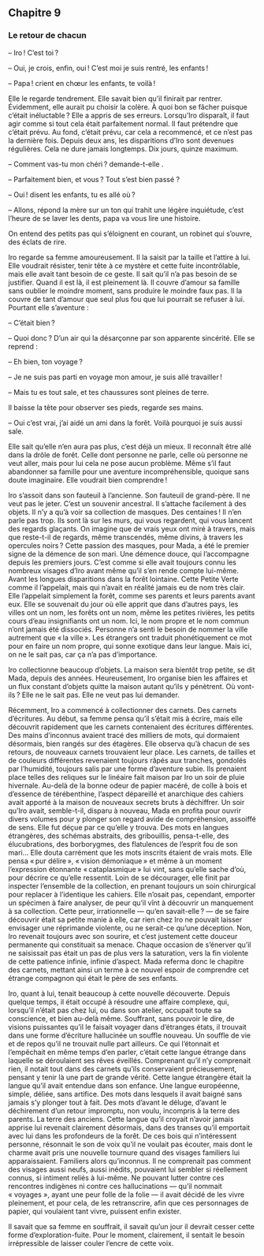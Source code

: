 ## Chapitre 9  
### Le retour de chacun

– Iro ! C’est toi ?

– Oui, je crois, enfin, oui ! C’est moi je suis rentré, les enfants !

– Papa ! crient en chœur les enfants, te voilà !

Elle le regarde tendrement. Elle savait bien qu’il finirait par rentrer. Évidemment, elle aurait pu choisir la colère. À quoi bon se fâcher puisque c’était inéluctable ? Elle a appris de ses erreurs. Lorsqu’Iro disparaît, il faut agir comme si tout cela était parfaitement normal. Il faut prétendre que c’était prévu. Au fond, c’était prévu, car cela a recommencé, et ce n’est pas la dernière fois. Depuis deux ans, les disparitions d’Iro sont devenues régulières. Cela ne dure jamais longtemps. Dix jours, quinze maximum. 

– Comment vas-tu mon chéri ? demande-t-elle .

– Parfaitement bien, et vous ? Tout s’est bien passé ?

– Oui ! disent les enfants, tu es allé où ?

– Allons, répond la mère sur un ton qui trahit une légère inquiétude, c’est l’heure de se laver les dents, papa va vous lire une histoire. 

On entend des petits pas qui s’éloignent en courant, un robinet qui s’ouvre, des éclats de rire. 

Iro regarde sa femme amoureusement. Il la saisit par la taille et l’attire à lui. Elle voudrait résister, tenir tête à ce mystère et cette fuite incontrôlable, mais elle avait tant besoin de ce geste. Il sait qu’il n’a pas besoin de se justifier. Quand il est là, il est pleinement là. Il couvre d’amour sa famille sans oublier le moindre moment, sans produire le moindre faux pas. Il la couvre de tant d’amour que seul plus fou que lui pourrait se refuser à lui. Pourtant elle s’aventure :

– C’était bien ?

– Quoi donc ? D’un air qui la désarçonne par son apparente sincérité. Elle se reprend :

– Eh bien, ton voyage ?

– Je ne suis pas parti en voyage mon amour, je suis allé travailler !

– Mais tu es tout sale, et tes chaussures sont pleines de terre. 

Il baisse la tête pour observer ses pieds, regarde ses mains. 

– Oui c’est vrai, j’ai aidé un ami dans la forêt. Voilà pourquoi je suis aussi sale.

Elle sait qu’elle n’en aura pas plus, c’est déjà un mieux. Il reconnaît être allé dans la drôle de forêt. Celle dont personne ne parle, celle où personne ne veut aller, mais pour lui cela ne pose aucun problème. Même s’il faut abandonner sa famille pour une aventure incompréhensible, quoique sans doute imaginaire. Elle voudrait bien comprendre ! 

Iro s’assoit dans son fauteuil à l’ancienne. Son fauteuil de grand-père. Il ne veut pas le jeter. C’est un souvenir ancestral. Il s’attache facilement à des objets. Il n’y a qu’à voir sa collection de masques. Des centaines ! Il n’en parle pas trop. Ils sont là sur les murs, qui vous regardent, qui vous lancent des regards glaçants. On imagine que de vrais yeux ont miré à travers, mais que reste-t-il de regards, même transcendés, même divins, à travers les opercules noirs ? Cette passion des masques, pour Mada, a été le premier signe de la démence de son mari. Une démence douce, qui l’accompagne depuis les premiers jours. C’est comme si elle avait toujours connu les nombreux visages d’Iro avant même qu’il s’en rende compte lui-même. Avant les longues disparitions dans la forêt lointaine. Cette Petite Verte comme il l’appelait, mais qui n’avait en réalité jamais eu de nom très clair. Elle l’appelait simplement la forêt, comme ses parents et leurs parents avant eux. Elle se souvenait du jour où elle apprit que dans d’autres pays, les villes ont un nom, les forêts ont un nom, même les petites rivières, les petits cours d’eau insignifiants ont un nom. Ici, le nom propre et le nom commun n’ont jamais été dissociés. Personne n’a senti le besoin de nommer la ville autrement que « la ville ». Les étrangers ont traduit phonétiquement ce mot pour en faire un nom propre, qui sonne exotique dans leur langue. Mais ici, on ne le sait pas, car ça n’a pas d’importance.

Iro collectionne beaucoup d’objets. La maison sera bientôt trop petite, se dit Mada, depuis des années. Heureusement, Iro organise bien les affaires et un flux constant d’objets quitte la maison autant qu’ils y pénètrent. Où vont-ils ? Elle ne le sait pas. Elle ne veut pas lui demander. 

Récemment, Iro a commencé à collectionner des carnets. Des carnets d’écritures. Au début, sa femme pensa qu’il s’était mis à écrire, mais elle découvrit rapidement que les carnets contenaient des écritures différentes. Des mains d’inconnus avaient tracé des milliers de mots, qui dormaient désormais, bien rangés sur des étagères. Elle observa qu’à chacun de ses retours, de nouveaux carnets trouvaient leur place. Les carnets, de tailles et de couleurs différentes revenaient toujours râpés aux tranches, gondolés par l’humidité, toujours salis par une forme d’aventure subie. Ils prenaient place telles des reliques sur le linéaire fait maison par Iro un soir de pluie hivernale. Au-delà de la bonne odeur de papier macéré, de colle à bois et d’essence de térébenthine, l’aspect dépareillé et anarchique des cahiers avait apporté à la maison de nouveaux secrets bruts à déchiffrer. Un soir qu’Iro avait, semble-t-il, disparu à nouveau, Mada en profita pour ouvrir divers volumes pour y plonger son regard avide de compréhension, assoiffé de sens. Elle fut déçue par ce qu’elle y trouva. Des mots en langues étrangères, des schémas abstraits, des gribouillis, pensa-t-elle, des élucubrations, des borborygmes, des flatulences de l’esprit fou de son mari… Elle douta carrément que les mots inscrits étaient de vrais mots. Elle pensa « pur délire », « vision démoniaque » et même à un moment l’expression étonnante « cataplasmique » lui vint, sans qu’elle sache d’où, pour décrire ce qu’elle ressentit. Loin de se décourager, elle finit par inspecter l’ensemble de la collection, en prenant toujours un soin chirurgical pour replacer à l’identique les cahiers. Elle n’osait pas, cependant, emporter un spécimen à faire analyser, de peur qu’il vînt à découvrir un manquement à sa collection. Cette peur, irrationnelle — qu’en savait-elle ? — de se faire découvrir était sa petite manie à elle, car rien chez Iro ne pouvait laisser envisager une réprimande violente, ou ne serait-ce qu’une déception. Non, Iro revenait toujours avec son sourire, et c’est justement cette douceur permanente qui constituait sa menace. Chaque occasion de s’énerver qu’il ne saisissait pas était un pas de plus vers la saturation, vers la fin violente de cette patience infinie, infinie d’aspect. Mada referma donc le chapitre des carnets, mettant ainsi un terme à ce nouvel espoir de comprendre cet étrange compagnon qui était le père de ses enfants.

Iro, quant à lui, tenait beaucoup à cette nouvelle découverte. Depuis quelque temps, il était occupé à résoudre une affaire complexe, qui, lorsqu’il n’était pas chez lui, ou dans son atelier, occupait toute sa conscience, et bien au-delà même. Souffrant, sans pouvoir le dire, de visions puissantes qu’il le faisait voyager dans d’étranges états, il trouvait dans une forme d’écriture hallucinée un souffle nouveau. Un souffle de vie et de repos qu’il ne trouvait nulle part ailleurs. Ce qui l’étonnait et l’empêchait en même temps d’en parler, c’était cette langue étrange dans laquelle se déroulaient ses rêves éveillés. Comprenant qu’il n’y comprenait rien, il notait tout dans des carnets qu’ils conservaient précieusement, pensant y tenir là une part de grande vérité. Cette langue étrangère était la langue qu’il avait entendue dans son enfance. Une langue européenne, simple, déliée, sans artifice. Des mots dans lesquels il avait baigné sans jamais s’y plonger tout à fait. Des mots d’avant le déluge, d’avant le déchirement d’un retour impromptu, non voulu, incompris à la terre des parents. La terre des anciens. Cette langue qu’il croyait n’avoir jamais apprise lui revenait clairement désormais, dans des transes qu’il emportait avec lui dans les profondeurs de la forêt. De ces bois qui n’intéressent personne, résonnait le son de voix qu’il ne voulait pas écouter, mais dont le charme avait pris une nouvelle tournure quand des visages familiers lui apparaissaient. Familiers alors qu’inconnus. Il ne comprenait pas comment des visages aussi neufs, aussi inédits, pouvaient lui sembler si réellement connus, si intiment reliés à lui-même. Ne pouvant lutter contre ces rencontres indigènes ni contre ces hallucinations — qu’il nommait « voyages », ayant une peur folle de la folie — il avait décidé de les vivre pleinement, et pour cela, de les retranscrire, afin que ces personnages de papier, qui voulaient tant vivre, puissent enfin exister. 

Il savait que sa femme en souffrait, il savait qu’un jour il devrait cesser cette forme d’exploration-fuite. Pour le moment, clairement, il sentait le besoin irrépressible de laisser couler l’encre de cette voix.

